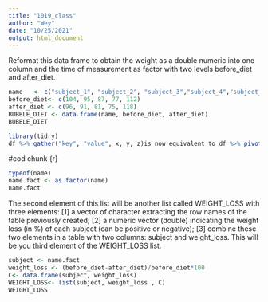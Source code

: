 ```yaml
---
title: "1019_class"
author: "Wey"
date: "10/25/2021"
output: html_document
---
```


Reformat this data frame to obtain the weight as a double numeric into one column and the time of measurement as factor with two levels before_diet and after_diet. 
```r
name   <- c("subject_1", "subject_2", "subject_3","subject_4","subject_5")
before_diet<- c(104, 95, 87, 77, 112)
after_diet <- c(96, 91, 81, 75, 118)
BUBBLE_DIET <- data.frame(name, before_diet, after_diet)
BUBBLE_DIET
```

```r
library(tidry)
df %>% gather("key", "value", x, y, z)is now equivalent to df %>% pivot_longer(c(x, y, z), names_to = "key", values_to = "value").

```





#cod chunk {r}
```r
typeof(name)
name.fact <- as.factor(name)
name.fact
```

The second element of this list will be another list called WEIGHT_LOSS with three elements: 
[1] a vector of character extracting the row names of the table previously created; 
[2] a numeric vector (double) indicating the weight loss (in %) of each subject (can be positive or negative); 
[3] combine these two elements in a table with two columns: subject and weight_loss. 
This will be you third element of the WEIGHT_LOSS list. 
```r
subject <- name.fact
weight_loss <- (before_diet-after_diet)/before_diet*100
C<- data.frame(subject, weight_loss)
WEIGHT_LOSS<- list(subject, weight_loss , C)
WEIGHT_LOSS

```
